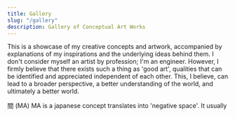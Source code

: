 ```yaml
---
title: Gallery
slug: "/gallery"
description: Gallery of Conceptual Art Works
---
```


This is a showcase of my creative concepts and artwork, accompanied by explanations of my inspirations and the underlying ideas behind them. 
I don't consider myself an artist by profession; I'm an engineer. However, I firmly believe that there exists such a thing as 'good art', qualities that 
can be identified and appreciated independent of each other. This, I believe, can lead to a broader perspective, a better understanding of the world, and ultimately a better world.



間 (MA)
MA is a japanese concept translates into 'negative space'. It usually 
